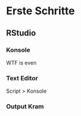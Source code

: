 # Erste Schritte

## RStudio

### Konsole

WTF is even

### Text Editor

Script > Konsole

### Output Kram
  
